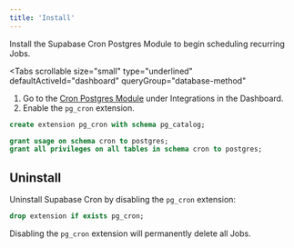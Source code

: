 ```yaml
---
title: 'Install'
---
```


Install the Supabase Cron Postgres Module to begin scheduling recurring Jobs.

<Tabs
  scrollable
  size="small"
  type="underlined"
  defaultActiveId="dashboard"
  queryGroup="database-method"
>
<TabPanel id="dashboard" label="Dashboard">

1. Go to the [Cron Postgres Module](/dashboard/project/_/integrations/cron/overview) under Integrations in the Dashboard.
2. Enable the `pg_cron` extension.

</TabPanel>
<TabPanel id="sql" label="SQL">

```sql
create extension pg_cron with schema pg_catalog;

grant usage on schema cron to postgres;
grant all privileges on all tables in schema cron to postgres;
```

</TabPanel>
</Tabs>

## Uninstall

Uninstall Supabase Cron by disabling the `pg_cron` extension:

```sql
drop extension if exists pg_cron;
```

<Admonition type="warning">

Disabling the `pg_cron` extension will permanently delete all Jobs.

</Admonition>
